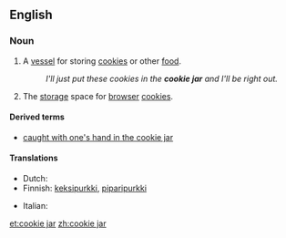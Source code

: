 ==English==

===Noun===
{{wikipedia}}
{{en-noun|sg=[[cookie]] [[jar]]}}

# A [[vessel]] for storing [[cookie]]s or other [[food]].
#: ''I'll just put these cookies in the '''cookie jar''' and I'll be right out.''
# {{Internet}} The [[storage]] space for [[browser]] [[cookie]]s.

====Derived terms====
* [[caught with one's hand in the cookie jar]]

====Translations====
{{trans-top|a vessel for storing food}}
* Dutch: {{t|nl|koekjestrommel}}
* Finnish: [[keksipurkki]], [[piparipurkki]]
{{trans-mid}}
* Italian: {{t|it|biscottiera|f}}
{{trans-bottom}}

[[et:cookie jar]]
[[zh:cookie jar]]